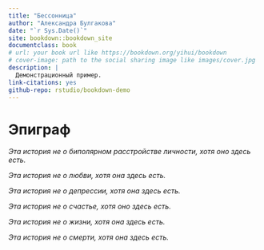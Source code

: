```yaml
--- 
title: "Бессонница"
author: "Александра Булгакова"
date: "`r Sys.Date()`"
site: bookdown::bookdown_site
documentclass: book
# url: your book url like https://bookdown.org/yihui/bookdown
# cover-image: path to the social sharing image like images/cover.jpg
description: |
  Демонстрационный пример.
link-citations: yes
github-repo: rstudio/bookdown-demo
---
```


# Эпиграф {-}

_Эта история не о биполярном расстройстве личности, хотя оно здесь есть._

_Эта история не о любви, хотя она здесь есть._

_Эта история не о депрессии, хотя она здесь есть._

_Эта история не о счастье, хотя оно здесь есть._

_Эта история не о жизни, хотя она здесь есть._

_Эта история не о смерти, хотя она здесь есть._
